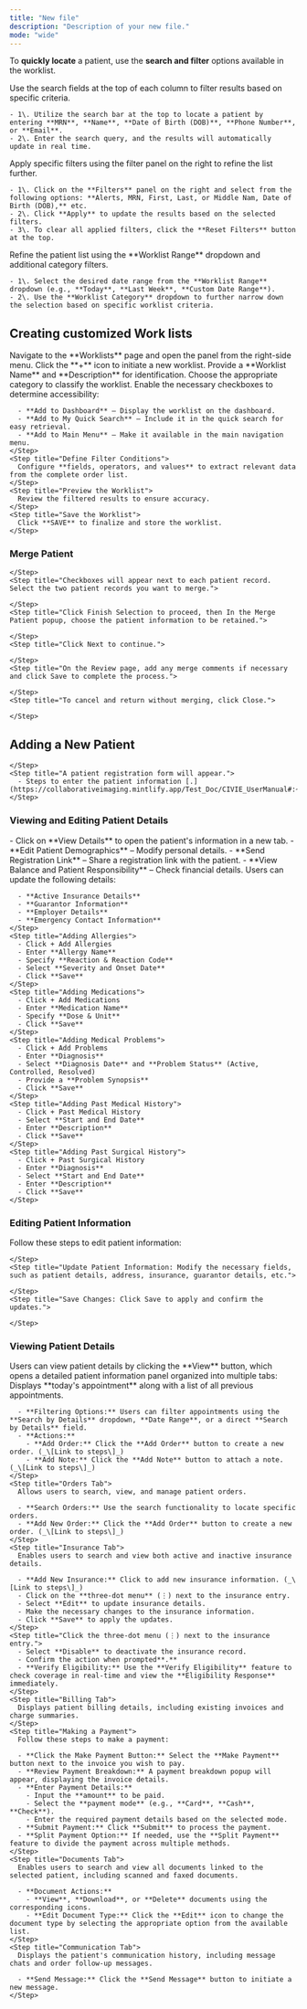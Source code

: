 ```yaml
---
title: "New file"
description: "Description of your new file."
mode: "wide"
---
```


To **quickly locate** a patient, use the **search and filter** options available in the worklist.

<CardGroup cols="3">
  <Card title="Search Fields" icon="sparkles">
    Use the search fields at the top of each column to filter results based on specific criteria.

    - 1\. Utilize the search bar at the top to locate a patient by entering **MRN**, **Name**, **Date of Birth (DOB)**, **Phone Number**, or **Email**.
    - 2\. Enter the search query, and the results will automatically update in real time.
  </Card>
  <Card title="Filter Panel" icon="Filter">
    Apply specific filters using the filter panel on the right to refine the list further.

    - 1\. Click on the **Filters** panel on the right and select from the following options: **Alerts, MRN, First, Last, or Middle Nam, Date of Birth (DOB),** etc.
    - 2\. Click **Apply** to update the results based on the selected filters.
    - 3\. To clear all applied filters, click the **Reset Filters** button at the top.
  </Card>
  <Card title="Worklist Dropdown" icon="list">
    Refine the patient list using the **Worklist Range** dropdown and additional category filters.

    - 1\. Select the desired date range from the **Worklist Range** dropdown (e.g., **Today**, **Last Week**, **Custom Date Range**).
    - 2\. Use the **Worklist Category** dropdown to further narrow down the selection based on specific worklist criteria.
  </Card>
</CardGroup>

##  <Icon icon="newspaper" iconType="duotone" color="black" size="27" /> **Creating customized Work lists**

<Accordion title="To add a new worklist, follow these steps:" defaultOpen="false">
  <Steps>
    <Step title="Access the Worklist Panel">
      Navigate to the **Worklists** page and open the panel from the right-side menu.
    </Step>
    <Step title="Create a New Worklist">
      Click the **+** icon to initiate a new worklist.
    </Step>
    <Step title="Enter Worklist Details">
      Provide a **Worklist Name** and **Description** for identification.
    </Step>
    <Step title="Select a Worklist Category ">
      Choose the appropriate category to classify the worklist.
    </Step>
    <Step title="Configure Access Preferences ">
      Enable the necessary checkboxes to determine accessibility:

      - **Add to Dashboard** – Display the worklist on the dashboard.
      - **Add to My Quick Search** – Include it in the quick search for easy retrieval.
      - **Add to Main Menu** – Make it available in the main navigation menu.
    </Step>
    <Step title="Define Filter Conditions">
      Configure **fields, operators, and values** to extract relevant data from the complete order list.
    </Step>
    <Step title="Preview the Worklist">
      Review the filtered results to ensure accuracy.
    </Step>
    <Step title="Save the Worklist">
      Click **SAVE** to finalize and store the worklist.
    </Step>
  </Steps>
</Accordion>

### <Icon icon="merge" iconType="duotone" color="black" size="27" /> **Merge Patient** 

<Accordion title="Merge duplicate patient records, follow these steps:" defaultOpen="false">
  <Steps>
    <Step title="Click the Merge Patient button at the top.">
      
    </Step>
    <Step title="Checkboxes will appear next to each patient record. Select the two patient records you want to merge.">
      
    </Step>
    <Step title="Click Finish Selection to proceed, then In the Merge Patient popup, choose the patient information to be retained.">
      
    </Step>
    <Step title="Click Next to continue.">
      
    </Step>
    <Step title="On the Review page, add any merge comments if necessary and click Save to complete the process.">
      
    </Step>
    <Step title="To cancel and return without merging, click Close.">
      
    </Step>
  </Steps>
</Accordion>

## <Icon icon="address-book" iconType="duotone" color="black" size="27" /> Adding a New Patient 

<Accordion title="To add New Patient do the following:" defaultOpen="false">
  <Steps>
    <Step title="Click on the + New Patient button in the top-right corner.">
      
    </Step>
    <Step title="A patient registration form will appear.">
      - Steps to enter the patient information [.](https://collaborativeimaging.mintlify.app/Test_Doc/CIVIE_UserManual#:~:text=Enter%20Patient%20Information)
    </Step>
  </Steps>
</Accordion>

### <Icon icon="eye" iconType="duotone" color="black" size="27" /> **Viewing and Editing Patient Details**

<Accordion title="To view the patient details do the following:" defaultOpen="false">
  <Steps>
    <Step title="Opening Patient Information">
      - Click on **View Details** to open the patient's information in a new tab.
    </Step>
    <Step title="Left Panel Options:">
      - **Edit Patient Demographics** – Modify personal details.
      - **Send Registration Link** – Share a registration link with the patient.
      - **View Balance and Patient Responsibility** – Check financial details.
    </Step>
    <Step title="Editing and Updating Patient Information">
      Users can update the following details:

      - **Active Insurance Details**
      - **Guarantor Information**
      - **Employer Details**
      - **Emergency Contact Information**
    </Step>
    <Step title="Adding Allergies">
      - Click + Add Allergies
      - Enter **Allergy Name**
      - Specify **Reaction & Reaction Code**
      - Select **Severity and Onset Date**
      - Click **Save**
    </Step>
    <Step title="Adding Medications">
      - Click + Add Medications
      - Enter **Medication Name**
      - Specify **Dose & Unit**
      - Click **Save**
    </Step>
    <Step title="Adding Medical Problems">
      - Click + Add Problems
      - Enter **Diagnosis**
      - Select **Diagnosis Date** and **Problem Status** (Active, Controlled, Resolved)
      - Provide a **Problem Synopsis**
      - Click **Save**
    </Step>
    <Step title="Adding Past Medical History">
      - Click + Past Medical History
      - Select **Start and End Date**
      - Enter **Description**
      - Click **Save**
    </Step>
    <Step title="Adding Past Surgical History">
      - Click + Past Surgical History
      - Enter **Diagnosis**
      - Select **Start and End Date**
      - Enter **Description**
      - Click **Save**
    </Step>
  </Steps>
</Accordion>

###  <Icon icon="pencil" iconType="duotone" color="black" size="27" /> **Editing Patient Information**

Follow these steps to edit patient information:

<Accordion title="To edit patient information do the following:" defaultOpen="false">
  <Steps>
    <Step title="Click the Edit Icon: Select the Edit icon to enable editing mode.">
      
    </Step>
    <Step title="Update Patient Information: Modify the necessary fields, such as patient details, address, insurance, guarantor details, etc.">
      
    </Step>
    <Step title="Save Changes: Click Save to apply and confirm the updates.">
      
    </Step>
  </Steps>
</Accordion>

### **Viewing Patient Details**

<Accordion title="To view the patient details do the following:" defaultOpen="false">
  Users can view patient details by clicking the **View** button, which opens a detailed patient information panel organized into multiple tabs:

  <Steps>
    <Step title="Overview Tab">
      Displays **today's appointment** along with a list of all previous appointments.

      - **Filtering Options:** Users can filter appointments using the **Search by Details** dropdown, **Date Range**, or a direct **Search by Details** field.
      - **Actions:**
        - **Add Order:** Click the **Add Order** button to create a new order. (_\[Link to steps\]_)
        - **Add Note:** Click the **Add Note** button to attach a note. (_\[Link to steps\]_)
    </Step>
    <Step title="Orders Tab">
      Allows users to search, view, and manage patient orders.

      - **Search Orders:** Use the search functionality to locate specific orders.
      - **Add New Order:** Click the **Add Order** button to create a new order. (_\[Link to steps\]_)
    </Step>
    <Step title="Insurance Tab">
      Enables users to search and view both active and inactive insurance details.

      - **Add New Insurance:** Click to add new insurance information. (_\[Link to steps\]_)
      - Click on the **three-dot menu** (⋮) next to the insurance entry.
      - Select **Edit** to update insurance details.
      - Make the necessary changes to the insurance information.
      - Click **Save** to apply the updates.
    </Step>
    <Step title="Click the three-dot menu (⋮) next to the insurance entry.">
      - Select **Disable** to deactivate the insurance record.
      - Confirm the action when prompted**.**
      - **Verify Eligibility:** Use the **Verify Eligibility** feature to check coverage in real-time and view the **Eligibility Response** immediately.
    </Step>
    <Step title="Billing Tab">
      Displays patient billing details, including existing invoices and charge summaries.
    </Step>
    <Step title="Making a Payment">
      Follow these steps to make a payment:

      - **Click the Make Payment Button:** Select the **Make Payment** button next to the invoice you wish to pay.
      - **Review Payment Breakdown:** A payment breakdown popup will appear, displaying the invoice details.
      - **Enter Payment Details:**
        - Input the **amount** to be paid.
        - Select the **payment mode** (e.g., **Card**, **Cash**, **Check**).
        - Enter the required payment details based on the selected mode.
      - **Submit Payment:** Click **Submit** to process the payment.
      - **Split Payment Option:** If needed, use the **Split Payment** feature to divide the payment across multiple methods.
    </Step>
    <Step title="Documents Tab">
      Enables users to search and view all documents linked to the selected patient, including scanned and faxed documents.

      - **Document Actions:**
        - **View**, **Download**, or **Delete** documents using the corresponding icons.
        - **Edit Document Type:** Click the **Edit** icon to change the document type by selecting the appropriate option from the available list.
    </Step>
    <Step title="Communication Tab">
      Displays the patient's communication history, including message chats and order follow-up messages.

      - **Send Message:** Click the **Send Message** button to initiate a new message.
    </Step>
  </Steps>
</Accordion>